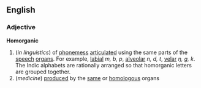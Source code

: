 ==English==
===Adjective===
'''Homorganic'''
#(''in linguistics'') of [[phonemes]]s [[articulated]] using the same parts of the [[speech]] [[organ]]s. For example, [[labial]] ''m, b, p'', [[alveolar]] ''n, d, t'',  [[velar]] ''ŋ, g, k''. The Indic alphabets are rationally arranged so that homorganic letters are grouped together.
#(''medicine'') [[produced]] by the [[same]] or [[homologous]] organs